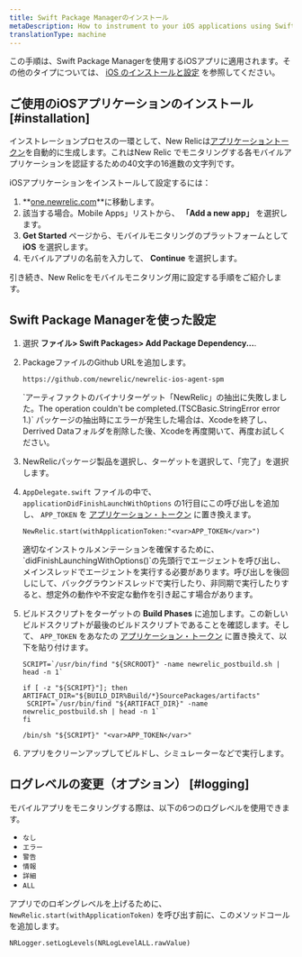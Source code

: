 ```yaml
---
title: Swift Package Managerのインストール
metaDescription: How to instrument to your iOS applications using Swift Package Manager.
translationType: machine
---
```


この手順は、Swift Package Managerを使用するiOSアプリに適用されます。その他のタイプについては、 [iOS のインストールと設定](/docs/mobile-monitoring-installation/ios-installation-and-configuration) を参照してください。

## ご使用のiOSアプリケーションのインストール [#installation]

インストレーションプロセスの一環として、New Relicは[アプリケーショントークン](/docs/mobile-apps/viewing-your-application-token)を自動的に生成します。これはNew Relic でモニタリングする各モバイルアプリケーションを認証するための40文字の16進数の文字列です。

iOSアプリケーションをインストールして設定するには：

1. **[one.newrelic.com](https://one.newrelic.com)**に移動します。
2. 該当する場合。Mobile Apps」リストから、 **「Add a new app」** を選択します。
3. **Get Started** ページから、モバイルモニタリングのプラットフォームとして **iOS** を選択します。
4. モバイルアプリの名前を入力して、 **Continue** を選択します。

引き続き、New Relicをモバイルモニタリング用に設定する手順をご紹介します。

## Swift Package Managerを使った設定

1. 選択 **ファイル> Swift Packages> Add Package Dependency...**.

2. PackageファイルのGithub URLを追加します。

   ```
   https://github.com/newrelic/newrelic-ios-agent-spm
   ```

   <Callout variant="tip">
     `アーティファクトのバイナリターゲット「NewRelic」の抽出に失敗しました。The operation couldn't be completed.(TSCBasic.StringError error 1.)` パッケージの抽出時にエラーが発生した場合は、Xcodeを終了し、Derrived Dataフォルダを削除した後、Xcodeを再度開いて、再度お試しください。
   </Callout>

3. NewRelicパッケージ製品を選択し、ターゲットを選択して、「完了」を選択します。

4. `AppDelegate.swift` ファイルの中で、 `applicationDidFinishLaunchWithOptions` の1行目にこの呼び出しを追加し、 `APP_TOKEN` を [アプリケーション・トークン](/docs/mobile-apps/viewing-your-application-token) に置き換えます。

   ```
   NewRelic.start(withApplicationToken:"<var>APP_TOKEN</var>")
   ```

   <Callout variant="important">
     適切なインストゥルメンテーションを確保するために、`didFinishLaunchingWithOptions()`の先頭行でエージェントを呼び出し、メインスレッドでエージェントを実行する必要があります。呼び出しを後回しにして、バックグラウンドスレッドで実行したり、非同期で実行したりすると、想定外の動作や不安定な動作を引き起こす場合があります。
   </Callout>

5. ビルドスクリプトをターゲットの **Build Phases** に追加します。この新しいビルドスクリプトが最後のビルドスクリプトであることを確認します。そして、 `APP_TOKEN` をあなたの [アプリケーション・トークン](/docs/mobile-apps/viewing-your-application-token) に置き換えて、以下を貼り付けます。

   ```
   SCRIPT=`/usr/bin/find "${SRCROOT}" -name newrelic_postbuild.sh | head -n 1`

   if [ -z "${SCRIPT}"]; then
   ARTIFACT_DIR="${BUILD_DIR%Build/*}SourcePackages/artifacts"
    SCRIPT=`/usr/bin/find "${ARTIFACT_DIR}" -name newrelic_postbuild.sh | head -n 1`
   fi

   /bin/sh "${SCRIPT}" "<var>APP_TOKEN</var>"
   ```

6. アプリをクリーンアップしてビルドし、シミュレーターなどで実行します。

## ログレベルの変更（オプション） [#logging]

モバイルアプリをモニタリングする際は、以下の6つのログレベルを使用できます。

* `なし`
* `エラー`
* `警告`
* `情報`
* `詳細`
* `ALL`

アプリでのロギングレベルを上げるために、 `NewRelic.start(withApplicationToken)` を呼び出す前に、このメソッドコールを追加します。

```
NRLogger.setLogLevels(NRLogLevelALL.rawValue)
```
